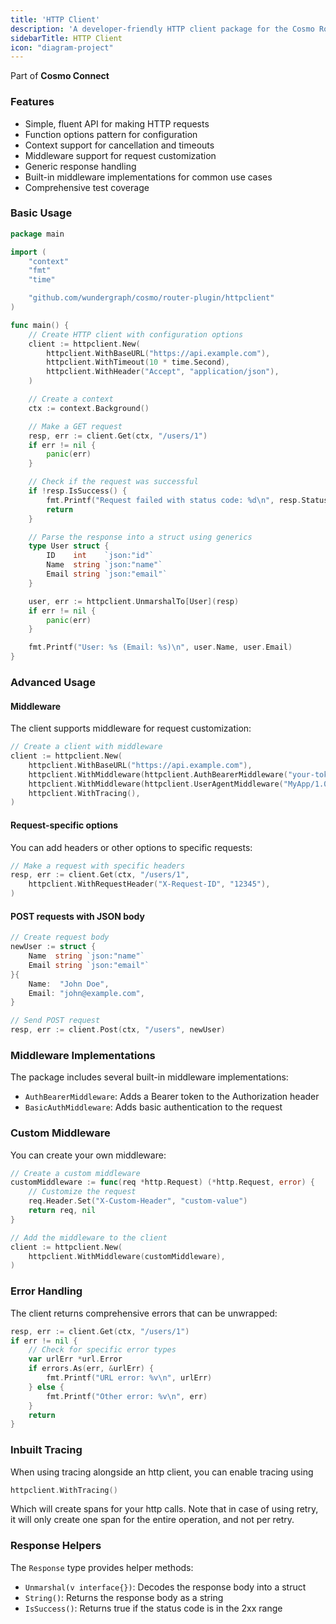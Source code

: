 ```yaml
---
title: 'HTTP Client'
description: 'A developer-friendly HTTP client package for the Cosmo Router Plugin'
sidebarTitle: HTTP Client
icon: "diagram-project"
---
```

<Tip> Part of **Cosmo Connect** </Tip>


### Features

- Simple, fluent API for making HTTP requests
- Function options pattern for configuration
- Context support for cancellation and timeouts
- Middleware support for request customization
- Generic response handling
- Built-in middleware implementations for common use cases
- Comprehensive test coverage

### Basic Usage

```go
package main

import (
	"context"
	"fmt"
	"time"

	"github.com/wundergraph/cosmo/router-plugin/httpclient"
)

func main() {
	// Create HTTP client with configuration options
	client := httpclient.New(
		httpclient.WithBaseURL("https://api.example.com"),
		httpclient.WithTimeout(10 * time.Second),
		httpclient.WithHeader("Accept", "application/json"),
	)

	// Create a context
	ctx := context.Background()

	// Make a GET request
	resp, err := client.Get(ctx, "/users/1")
	if err != nil {
		panic(err)
	}

	// Check if the request was successful
	if !resp.IsSuccess() {
		fmt.Printf("Request failed with status code: %d\n", resp.StatusCode)
		return
	}

	// Parse the response into a struct using generics
	type User struct {
		ID    int    `json:"id"`
		Name  string `json:"name"`
		Email string `json:"email"`
	}

	user, err := httpclient.UnmarshalTo[User](resp)
	if err != nil {
		panic(err)
	}

	fmt.Printf("User: %s (Email: %s)\n", user.Name, user.Email)
}
```

### Advanced Usage

#### Middleware

The client supports middleware for request customization:

```go
// Create a client with middleware
client := httpclient.New(
	httpclient.WithBaseURL("https://api.example.com"),
	httpclient.WithMiddleware(httpclient.AuthBearerMiddleware("your-token")),
	httpclient.WithMiddleware(httpclient.UserAgentMiddleware("MyApp/1.0")),
    httpclient.WithTracing(),
)
```

#### Request-specific options

You can add headers or other options to specific requests:

```go
// Make a request with specific headers
resp, err := client.Get(ctx, "/users/1", 
	httpclient.WithRequestHeader("X-Request-ID", "12345"),
)
```

#### POST requests with JSON body

```go
// Create request body
newUser := struct {
	Name  string `json:"name"`
	Email string `json:"email"`
}{
	Name:  "John Doe",
	Email: "john@example.com",
}

// Send POST request
resp, err := client.Post(ctx, "/users", newUser)
```

### Middleware Implementations

The package includes several built-in middleware implementations:

- `AuthBearerMiddleware`: Adds a Bearer token to the Authorization header
- `BasicAuthMiddleware`: Adds basic authentication to the request

### Custom Middleware

You can create your own middleware:

```go
// Create a custom middleware
customMiddleware := func(req *http.Request) (*http.Request, error) {
	// Customize the request
	req.Header.Set("X-Custom-Header", "custom-value")
	return req, nil
}

// Add the middleware to the client
client := httpclient.New(
	httpclient.WithMiddleware(customMiddleware),
)
```

### Error Handling

The client returns comprehensive errors that can be unwrapped:

```go
resp, err := client.Get(ctx, "/users/1")
if err != nil {
	// Check for specific error types
	var urlErr *url.Error
	if errors.As(err, &urlErr) {
		fmt.Printf("URL error: %v\n", urlErr)
	} else {
		fmt.Printf("Other error: %v\n", err)
	}
	return
}
```

### Inbuilt Tracing
When using tracing alongside an http client, you can enable tracing using
```go
httpclient.WithTracing()
```
Which will create spans for your http calls. Note that in case of using retry, it will only create one span for the entire operation, and not per retry.

### Response Helpers

The `Response` type provides helper methods:

- `Unmarshal(v interface{})`: Decodes the response body into a struct
- `String()`: Returns the response body as a string
- `IsSuccess()`: Returns true if the status code is in the 2xx range


